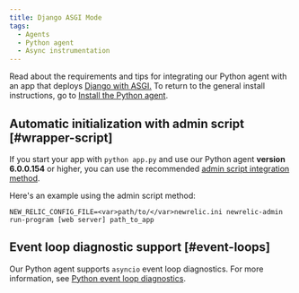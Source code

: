 ```yaml
---
title: Django ASGI Mode
tags:
  - Agents
  - Python agent
  - Async instrumentation
---
```


Read about the requirements and tips for integrating our Python agent with an app that deploys [Django with ASGI.](https://docs.djangoproject.com/en/3.1/howto/deployment/asgi/) To return to the general install instructions, go to [Install the Python agent](/docs/agents/python-agent/installation-configuration/python-agent-installation).

## Automatic initialization with admin script [#wrapper-script]

If you start your app with `python app.py` and use our Python agent **version 6.0.0.154** or higher, you can use the recommended [admin script integration method](/docs/agents/python-agent/installation-configuration/python-agent-installation#integration).

Here's an example using the admin script method:

```
NEW_RELIC_CONFIG_FILE=<var>path/to/</var>newrelic.ini newrelic-admin run-program [web server] path_to_app
```

## Event loop diagnostic support [#event-loops]

Our Python agent supports `asyncio` event loop diagnostics. For more information, see [Python event loop diagnostics](/docs/agents/python-agent/supported-features/python-event-loop-diagnostics).

